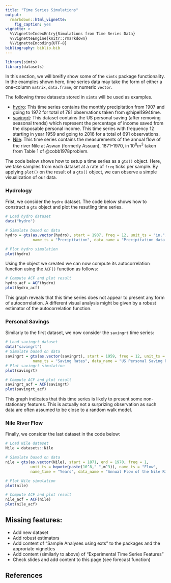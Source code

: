 ```yaml
---
title: "Time Series Simulations"
output: 
  rmarkdown::html_vignette:
    fig_caption: yes
vignette: >
  %\VignetteIndexEntry{Simulations from Time Series Data}
  %\VignetteEngine{knitr::rmarkdown}
  %\VignetteEncoding{UTF-8}
bibliography: biblio.bib
---
```


```r
library(simts)
library(datasets)

```

In this section, we will breifly show some of the `simts` package functionality. In the examples shown here, time series data may take the form of either a one-column `matrix`, `data.frame`, or numeric `vector`.

The following three datasets stored in `simts` will be used as examples.

* [hydro](https://rdrr.io/github/SMAC-Group/datapkg/man/hydro.html): This time series contains the monthly precipitation from 1907 and going to 1972 for total of 781 observations taken from @hipel1994time.
* [savingrt](https://rdrr.io/github/SMAC-Group/datapkg/man/savingrt.html): This dataset contains the US personal saving (after removing seasonal trends) which represent the percentage of income saved from the disposable personal income. This time series with frequency 12 starting in year 1959 and going to 2016 for a total of 691 observations.
* [Nile](https://stat.ethz.ch/R-manual/R-devel/library/datasets/html/Nile.html): This time series contains the measurements of the annual flow of the river Nile at Aswan (formerly Assuan), 1871–1970, in $10^8 m^3$ taken from Table 1 of @cobb1978problem.

The code below shows how to setup a time series as a `gts()` object. Here, we take samples from each dataset at a rate of `freq` ticks per sample. By applying `plot()` on the result of a `gts()` object, we can observe a simple visualization of our data.

### Hydrology 

Frist, we consider the `hydro` dataset. The code below shows how to construct a `gts` object and plot the resutling time series.

```r
# Load hydro dataset
data("hydro")

# Simulate based on data
hydro = gts(as.vector(hydro), start = 1907, freq = 12, unit_ts = "in.", 
            name_ts = "Precipitation", data_name = "Precipitation data from Hipel et al., (1994)")

# Plot hydro simulation
plot(hydro)
```

Using the object we created we can now compute its autocorrelation function using the `ACF()` function as follows:

```r
# Compute ACF and plot result
hydro_acf = ACF(hydro)
plot(hydro_acf)
```

This graph reveals that this time series does not appear to present any form of autocorrelation. A different visual analysis might be given by a robust estimator of the autocorrelation function.


### Personal Savings 

Similarly to the first dataset, we now consider the `savingrt` time series:

```r
# Load savingrt dataset
data("savingrt")
# Simulate based on data
savingrt = gts(as.vector(savingrt), start = 1959, freq = 12, unit_ts = "%", 
            name_ts = "Saving Rates", data_name = "US Personal Saving Rates")
# Plot savingrt simulation
plot(savingrt)
```

```r
# Compute ACF and plot result
savingrt_acf = ACF(savingrt)
plot(savingrt_acf)
```

This graph indicates that this time series is likely to present some non-stationary features. This is actually not a surprizing observation as such data are often assumed to be close to a random walk model.


### Nile River Flow 

Finally, we consider the last dataset in the code below:

```r
# Load Nile dataset
Nile = datasets::Nile

# Simulate based on data
nile = gts(as.vector(Nile), start = 1871, end = 1970, freq = 1, 
           unit_ts = bquote(paste(10^8," ",m^3)), name_ts = "Flow", 
           name_time = "Years", data_name = "Annual Flow of the Nile River")

# Plot Nile simulation 
plot(nile)
```

```r
# Compute ACF and plot result
nile_acf = ACF(nile)
plot(nile_acf)
```

## Missing features:

- Add new dataset
- Add robust estimators
- Add content of "Sample Analyses using exts" to the packages and the approriate vignettes
- Add content (similarly to above) of "Experimental Time Series Features"
- Check slides and add content to this page (see forecast function)


## References
